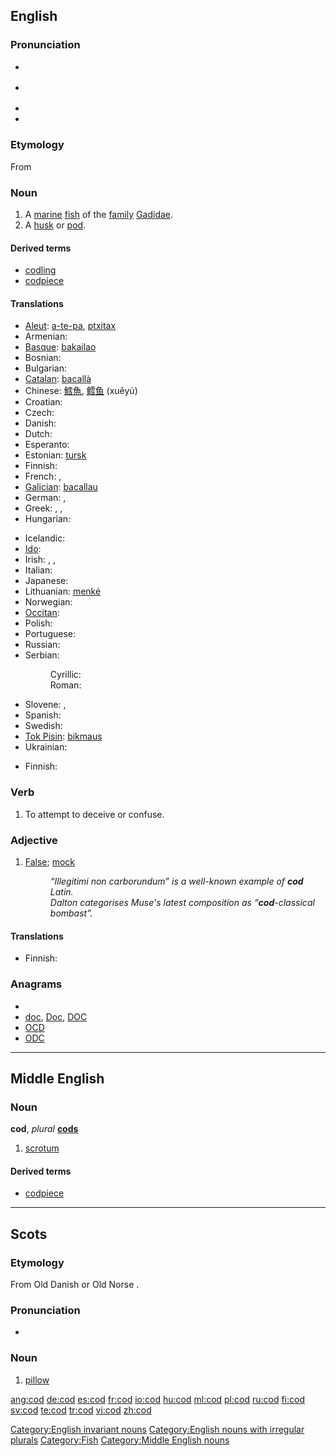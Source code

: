 {{also|COD}}
==English==
{{wikipedia}}

===Pronunciation===
* {{a|RP}} {{IPA|/kɒd/}}
* {{a|US}} {{IPA|/kɑːd/}}
* {{audio|en-us-cod.ogg|Audio (US)}}
* {{rhymes|ɒd}}

===Etymology===
From {{etyl|enm|en}}

===Noun===
{{en-noun|cod|pl2=cods}}

# A [[marine]] [[fish]] of the [[family]] [[Gadidae]].
# A [[husk]] or [[pod]].

====Derived terms====
* [[codling]]
* [[codpiece]]

====Translations====
{{trans-top|marine fish of the family Gadidae}}
* [[Aleut]]: [[a-te-pa]], [[ptxitax]]
* Armenian: {{t-|hy|ձողաձուկ|tr=joġajuk}}
* [[Basque]]: [[bakailao]]
* Bosnian: {{t-|bs|bakalar|m}}
* Bulgarian: {{t+|bg|треска|f}}
* [[Catalan]]: [[bacallà]] {{m}}
* Chinese: [[鱈魚]], [[鳕]][[鱼]] (xuěyú)
* Croatian: {{t-|hr|bakalar|m}}
* Czech: {{t-|cs|treska|f}}
* Danish: {{t-|da|torsk|m}}
* Dutch: {{t+|nl|kabeljauw|m}}
* Esperanto: {{t|eo|moruo}}
* Estonian: [[tursk]]
* Finnish: {{t+|fi|turska|m}}
* French: {{t+|fr|morue|f}}, {{t+|fr|cabillaud|m}}
* [[Galician]]: [[bacallau]] {{m}}
* German: {{t+|de|Kabeljau|m}}, {{t+|de|Dorsch|m}}
* Greek: {{t+|el|βακαλάος|m|tr=vakalaos}}, {{t+|el|μπακαλιάρος|m|tr=bakaliaros}}, {{t+|el|γάδος|m|tr=gados}}
* Hungarian: {{t+|hu|tőkehal}}
{{trans-mid}}
* Icelandic: {{t+|is|þorskur|m}}
* [[Ido]]: {{t|io|moruo}}
* Irish: {{t+|ga|trosc|m|xs=Irish}}, {{t|ga|bod donn|m|xs=Irish}}, {{t|ga|bod rua|m|xs=Irish}}
* Italian: {{t+|it|merluzzo|m}}
* Japanese: {{t+|ja|鱈|tr=[[たら]], tara}}
* Lithuanian: [[menkė]] {{f}}
* Norwegian: {{t-|no|torsk|m}}
* [[Occitan]]: {{t|oc|merluça|xs=Occitan}}
* Polish: {{t+|pl|dorsz|m}}
* Portuguese: {{t+|pt|bacalhau|m}}
* Russian: {{t+|ru|треска|f|tr=treská}}
* Serbian:
*: Cyrillic: {{t+|sr|бакалар|m|sc=Cyrl}}
*: Roman: {{t-|sr|bakalar|m}}
* Slovene: {{t+|sl|trska|f|alt=tŕska}}, {{t+|sl|polenovka|f}}
* Spanish: {{t+|es|bacalao|m}}
* Swedish: {{t+|sv|torsk|c}}
* [[Tok Pisin]]: [[bikmaus]]
* Ukrainian: {{t-|uk|тріска|f|xs=Ukrainian}}
{{trans-bottom}}

{{trans-top|husk or pod}}
* Finnish: {{t|fi|kuori}}
{{trans-mid}}
{{trans-bottom}}

===Verb===
{{en-verb|cods|codding|codded}}

# {{context|Irish English|slang|transitive}} To attempt to deceive or confuse.

===Adjective===
{{en-adj|-}}

# [[false|False]]; [[mock]]
#: ''“Illegitimi non carborundum” is a well-known example of '''cod''' Latin.''
#: ''Dalton categorises Muse's latest composition as “'''cod'''-classical bombast”.''

====Translations====
{{trans-top|false, mock}}
* Finnish: {{t|fi|teko|alt=teko-}}
{{trans-mid}}
{{trans-bottom}}

===Anagrams===
* {{alphagram|[[CDO#English|CDO]]}}
* [[doc#English|doc]], [[Doc#English|Doc]], [[DOC#English|DOC]]
* [[OCD#English|OCD]]
* [[ODC#English|ODC]]

[[Category:English invariant nouns]]
[[Category:English nouns with irregular plurals]]
[[Category:Fish]]

----

==Middle English==

===Noun===
'''cod''', ''plural'' '''[[cods]]'''

# [[scrotum]]

====Derived terms====
* [[codpiece]]

[[Category:Middle English nouns]]

----

==Scots==

===Etymology===
From Old Danish {{term|kodde}} or Old Norse {{term|koddi}}.

===Pronunciation===
* {{IPA|/kɒd/|lang=sco}}

===Noun===
{{sco-noun}}

# [[pillow]]

[[ang:cod]]
[[de:cod]]
[[es:cod]]
[[fr:cod]]
[[io:cod]]
[[hu:cod]]
[[ml:cod]]
[[pl:cod]]
[[ru:cod]]
[[fi:cod]]
[[sv:cod]]
[[te:cod]]
[[tr:cod]]
[[vi:cod]]
[[zh:cod]]